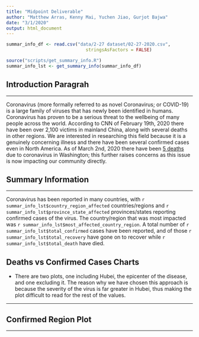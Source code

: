 ```yaml
---
title: "Midpoint Deliverable"
author: "Matthew Arras, Kenny Mai, Yuchen Jiao, Gurjot Bajwa"
date: "3/1/2020"
output: html_document
---
```


```r
summar_info_df <- read.csv("data/2-27 dataset/02-27-2020.csv",
                              stringsAsFactors = FALSE)

source("scripts/get_summary_info.R")
summar_info_lst <- get_summary_info(summar_info_df)

```

## Introduction Paragrah 

---

Coronavirus (more formally referred to as novel Coronavirus; or COVID-19) is a large family of viruses that has newly been identified in humans. Coronavirus has proven to be a serious threat to the wellbeing of many people across the world. According to CNN of February 19th, 2020 there have been over 2,100 victims in mainland China, along with several deaths in other regions. We are interested in researching this field because it is a genuinely concerning illness and there have been several confirmed cases even in North America. As of March 2nd, 2020 there have been [5 deaths](https://www.kiro7.com/news/local/department-health-confirms-first-coronavirus-death-washington-state/XIDPHMLVOJAAREQ5YCL75367PU/) due to coronavirus in Washington; this further raises concerns as this issue is now impacting our community directly.

## Summary Information 

---

Coronavirus has been reported in many countries, with `r summar_info_lst$country_region_affected` countries/regions and `r summar_info_lst$province_state_affected` provinces/states reporting confirmed cases of the virus. The country/region that was most impacted was `r summar_info_lst$most_affected_country_region`. A total number of `r summar_info_lst$total_confirmed` cases have been reported, and of those `r summar_info_lst$total_recovery` have gone on to recover while `r summar_info_lst$total_death` have died. 


## Deaths vs Confirmed Cases Charts
- There are two plots, one including Hubei, the epicenter of the disease, and one excluding it. The reason why we have chosen this approach is because the severity of the virus is far greater in Hubei, thus making the plot difficult to read for the rest of the values.

---



## Confirmed Region Plot

---






